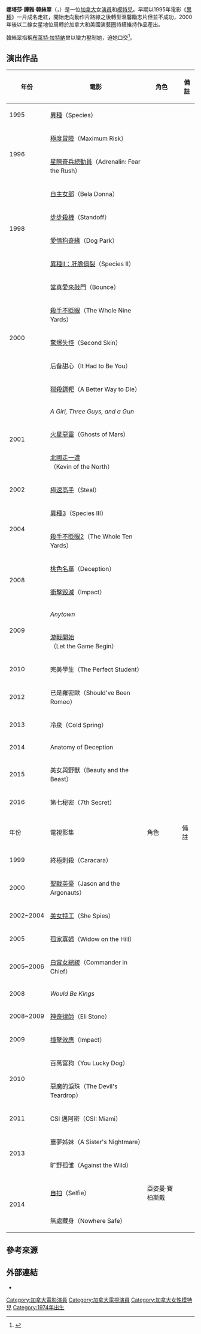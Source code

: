 {{noteTA
|T=zh-hant:娜塔莎·韓絲翠; zh-hans:娜塔莎·亨斯屈奇;
|G1=Show
|G2=Movie
|G3=TV
|1=zh-hant:娜塔莎·韓絲翠; zh-hans:娜塔莎·亨斯屈奇;
}}
{{Infobox entertainer
| type            = 女演員
| name            = 娜塔莎·韓絲翠
| foreignname     = {{lang|en|Natasha Henstridge}}
| image           = Natasha Henstridge in March 2012 crop.jpg
| caption         = 韓絲翠於2012年3月
| birth_name      = 娜塔莎·譚雅·韓絲翠（{{lang|en|Natasha Tonya Henstridge}}）
| birth_date      = {{birth date and age|1974|8|15}}
| birth_place     = 加拿大[[紐芬蘭與拉布拉多省|紐芬蘭與拉布拉多省]][[斯普林代尔_(纽芬兰与拉布拉多省)|斯普林代尔]]
| occupation      = 演員、模特兒
| years_active    = 1995年至今
| spouse          = {{marriage|{{le|戴米恩·查帕|Damian Chapa}}<br>|1995|1996|end=divorced}}<br>{{marriage|{{le|達留斯·坎貝爾|Darius Campbell}}<br>|2011|2018|end=divorced}}
| children        = 2
}}
'''娜塔莎·譚雅·韓絲翠'''（{{lang-en|Natasha Tonya Henstridge}}，{{bd|1974年|8月15日||}}）是一位[[加拿大|加拿大]]女[[演員|演員]]和[[模特兒|模特兒]]。早期以1995年電影《[[異種|異種]]》一片成名走紅，開始走向動作片路線之後轉型溫馨勵志片但並不成功，2000年後以二線女星地位周轉於加拿大和美國演藝圈持續維持作品產出。

韓絲翠指稱[[布萊特·拉特納|布萊特·拉特納]]曾以蠻力壓制她，迫她口交<ref>{{Cite news|url=https://womany.net/read/article/14869|title=【性別觀察】聲援艾倫佩姬的性騷擾指控！蓋兒加朵揚言辭演《神力女超人》｜女人迷 Womany|date=2017-11-14|newspaper=女人迷 womany.net|accessdate=2017-11-16|language=zh-tw|archive-date=2017-11-16|archive-url=https://web.archive.org/web/20171116132457/https://womany.net/read/article/14869|dead-url=no}}</ref>。

==演出作品==
{| border="2" cellpadding="4" cellspacing="0" style="margin: 1em 1em 1em 0; background: #f9f9f9; border: 1px #aaa solid; border-collapse: collapse; font-size: small;"
|- bgcolor="#B0C4DE" align="center"
! 年份 !! 電影 !! 角色 !! 備註
|-
| 1995 || [[異種|異種]]（Species） ||  ||
|-
| rowspan="2"| 1996 || [[極度冒險|極度冒險]]（Maximum Risk） ||  ||
|-
| [[星際奇兵總動員|星際奇兵總動員]]（Adrenalin: Fear the Rush） ||  ||
|-
| rowspan="4"| 1998 || [[自主女郎|自主女郎]]（Bela Donna） ||  || 
|-
| [[步步殺機|步步殺機]]（Standoff） ||  ||
|-
| [[愛情狗奇緣|愛情狗奇緣]]（Dog Park） ||  ||
|-
| [[异种2|異種II：肝膽俱裂]]（Species II） ||  ||
|-
| rowspan="5"| 2000 || [[當真愛來敲門|當真愛來敲門]]（Bounce） ||  || 
|-
| [[殺手不眨眼|殺手不眨眼]]（The Whole Nine Yards） ||  ||
|-
| [[驚爆失控|驚爆失控]]（Second Skin） ||  ||
|-
| 后备甜心（It Had to Be You） ||  ||
|-
| [[獵殺鏢靶|獵殺鏢靶]]（A Better Way to Die） ||  ||
|-
| rowspan="3"| 2001 || ''A Girl, Three Guys, and a Gun'' ||  || 
|-
| [[火星惡靈|火星惡靈]]（Ghosts of Mars） ||  ||
|-
| [[北國走一遭|北國走一遭]]（Kevin of the North） ||  ||
|-
| 2002 || [[極速高手|極速高手]]（Steal） ||  ||
|-
| rowspan="2"| 2004 || [[異種3|異種3]]（Species III） ||  ||
|-
| [[殺手不眨眼2|殺手不眨眼2]]（The Whole Ten Yards） ||  ||
|-
| rowspan="2"|2008 || [[桃色名單|桃色名單]]（Deception） ||  ||
|-
| [[衝擊毀滅|衝擊毀滅]]（Impact）||  ||
|-
| rowspan="2"| 2009 || ''Anytown''||  || 
|-
| [[游戰開始|游戰開始]]（Let the Game Begin） ||  ||
|-
| 2010 || 完美學生（The Perfect Student） ||  ||
|-
| 2012 || 已是羅密歐（Should've Been Romeo） ||  ||
|-
| 2013 || 冷泉（Cold Spring） ||  ||
|-
| 2014 || Anatomy of Deception ||  ||
|-
| 2015 || 美女與野獸（Beauty and the Beast） ||  || 
|-
| 2016 || 第七秘密（7th Secret） ||  || 
|-
|- bgcolor="#B0C4DE" align="center"
! 年份 !! 電視影集 !! 角色 !! 備註
|-
| 1999 || 終極刺殺（Caracara） ||  || 
|-
| 2000 || [[聖戰英豪|聖戰英豪]]（Jason and the Argonauts）||  || 
|-
| 2002~2004 || [[美女特工|美女特工]]（She Spies）||  || 
|-
| 2005 || [[孤家寡婦|孤家寡婦]]（Widow on the Hill） ||  || 
|-
| 2005~2006|| [[白宮女總統|白宮女總統]]（Commander in Chief）||  || 
|-
| 2008 || ''Would Be Kings'' ||  || 
|-
| 2008~2009|| [[神奇律師|神奇律師]]（Eli Stone）||  || 
|-
| 2009 || [[撞擊效應|撞擊效應]]（Impact） || || 
|-
| rowspan="2"| 2010 ||百萬富狗（You Lucky Dog） || || 
|-
| 惡魔的淚珠（The Devil's Teardrop） ||  ||
|-
| 2011 || CSI 邁阿密（CSI: Miami） ||  || 
|-
| rowspan="2"| 2013 ||噩夢姊妹（A Sister's Nightmare） || || 
|-
| 旷野孤雏（Against the Wild） ||  ||
|-
| rowspan="2"| 2014 ||[[自拍_(電視劇)|自拍]]（Selfie） || 亞姿曼·賽柏斯戴 || 
|-
| 無處藏身（Nowhere Safe） ||  ||
|}

==參考來源==
{{Reflist}}

==外部連結==
*{{imdb name|id=0000449|name=Natasha Henstridge}}

{{Authority control}}
{{DEFAULTSORT: Henstridge, Natasha}}
[[Category:加拿大電影演員|Category:加拿大電影演員]]
[[Category:加拿大電視演員|Category:加拿大電視演員]]
[[Category:加拿大女性模特兒|Category:加拿大女性模特兒]]
[[Category:1974年出生|Category:1974年出生]]